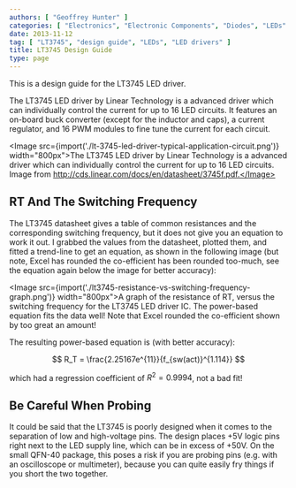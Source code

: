 ```yaml
---
authors: [ "Geoffrey Hunter" ]
categories: [ "Electronics", "Electronic Components", "Diodes", "LEDs" ]
date: 2013-11-12
tag: [ "LT3745", "design guide", "LEDs", "LED drivers" ]
title: LT3745 Design Guide
type: page
---
```



This is a design guide for the LT3745 LED driver.

The LT3745 LED driver by Linear Technology is a advanced driver which can individually control the current for up to 16 LED circuits. It features an on-board buck converter (except for the inductor and caps), a current regulator, and 16 PWM modules to fine tune the current for each circuit.

<Image src={import('./lt-3745-led-driver-typical-application-circuit.png')} width="800px">The LT3745 LED driver by Linear Technology is a advanced driver which can individually control the current for up to 16 LED circuits. Image from http://cds.linear.com/docs/en/datasheet/3745f.pdf.</Image>

## RT And The Switching Frequency

The LT3745 datasheet gives a table of common resistances and the corresponding switching frequency, but it does not give you an equation to work it out. I grabbed the values from the datasheet, plotted them, and fitted a trend-line to get an equation, as shown in the following image (but note, Excel has rounded the co-efficient has been rounded too-much, see the equation again below the image for better accuracy):

<Image src={import('./lt3745-resistance-vs-switching-frequency-graph.png')} width="800px">A graph of the resistance of RT, versus the switching frequency for the LT3745 LED driver IC. The power-based equation fits the data well! Note that Excel rounded the co-efficient shown by too great an amount!</Image>

The resulting power-based equation is (with better accuracy):

$$ R_T = \frac{2.25167e^{11}}{f_{sw(act)}^{1.114}} $$

which had a regression coefficient of $R^2 = 0.9994$, not a bad fit!

## Be Careful When Probing

It could be said that the LT3745 is poorly designed when it comes to the separation of low and high-voltage pins. The design places +5V logic pins right next to the LED supply line, which can be in excess of +50V. On the small QFN-40 package, this poses a risk if you are probing pins (e.g. with an oscilloscope or multimeter), because you can quite easily fry things if you short the two together.